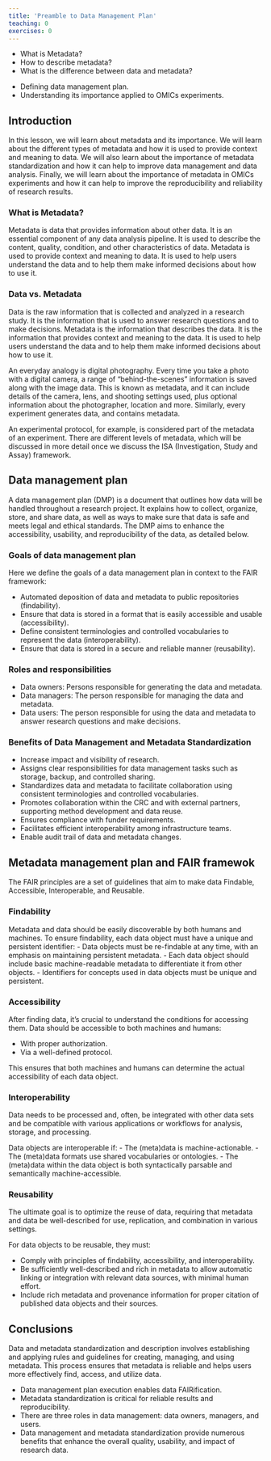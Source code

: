```yaml
---
title: 'Preamble to Data Management Plan'
teaching: 0
exercises: 0
---
```


:::::::::::::::::::::::::::::::::::::: questions 

- What is Metadata? 
- How to describe metadata?
- What is the difference between data and metadata?

::::::::::::::::::::::::::::::::::::::::::::::::

::::::::::::::::::::::::::::::::::::: objectives

- Defining data management plan.
- Understanding its importance applied to OMICs experiments.

::::::::::::::::::::::::::::::::::::::::::::::::

## Introduction

In this lesson, we will learn about metadata and its importance. We will learn about the different types of metadata and how it is used to provide context and meaning to data. We will also learn about the importance of metadata standardization and how it can help to improve data management and data analysis. Finally, we will learn about the importance of metadata in OMICs experiments and how it can help to improve the reproducibility and reliability of research results.

### What is Metadata?

Metadata is data that provides information about other data. It is an essential component of any data analysis pipeline. It is used to describe the content, quality, condition, and other characteristics of data. Metadata is used to provide context and meaning to data. It is used to help users understand the data and to help them make informed decisions about how to use it.

### Data vs. Metadata

Data is the raw information that is collected and analyzed in a research study. It is the information that is used to answer research questions and to make decisions. Metadata is the information that describes the data. It is the information that provides context and meaning to the data. It is used to help users understand the data and to help them make informed decisions about how to use it.

An everyday analogy is digital photography. Every time you take a photo with a digital camera, a range of “behind-the-scenes” information is saved along with the image data. This is known as metadata, and it can include details of the camera, lens, and shooting settings used, plus optional information about the photographer, location and more. Similarly, every experiment generates data, and contains metadata.

An experimental protocol, for example, is considered part of the metadata of an experiment. There are different levels of metadata, which will be discussed in more detail once we discuss the ISA (Investigation, Study and Assay) framework.

## Data management plan

A data management plan (DMP) is a document that outlines how data will be handled throughout a research project. It explains how to collect, organize, store, and share data, as well as ways to make sure that data is safe and meets legal and ethical standards. The DMP aims to enhance the accessibility, usability, and reproducibility of the data, as detailed below.

### Goals of data management plan

Here we define the goals of a data management plan in context to the FAIR framework:

 - Automated deposition of data and metadata to public repositories (findability).
 - Ensure that data is stored in a format that is easily accessible and usable (accessibility).
 - Define consistent terminologies and controlled vocabularies to represent the data (interoperability).
 - Ensure that data is stored in a secure and reliable manner (reusability).

### Roles and responsibilities

 - Data owners: Persons responsible for generating the data and metadata.
 - Data managers: The person responsible for managing the data and metadata.
 <!-- - Data stewards: The person responsible for ensuring that the data and metadata are accurate and reliable. -->
 - Data users: The person responsible for using the data and metadata to answer research questions and make decisions.

### Benefits of Data Management and Metadata Standardization

- Increase impact and visibility of research.
- Assigns clear responsibilities for data management tasks such as storage, backup, and controlled sharing.
- Standardizes data and metadata to facilitate collaboration using consistent terminologies and controlled vocabularies.
- Promotes collaboration within the CRC and with external partners, supporting method development and data reuse.
- Ensures compliance with funder requirements.
- Facilitates efficient interoperability among infrastructure teams.
- Enable audit trail of data and metadata changes.

## Metadata management plan and FAIR framewok

The FAIR principles are a set of guidelines that aim to make data Findable, Accessible, Interoperable, and Reusable. 

### Findability

Metadata and data should be easily discoverable by both humans and machines. To ensure findability, each data object must have a unique and persistent identifier:
- Data objects must be re-findable at any time, with an emphasis on maintaining persistent metadata.
- Each data object should include basic machine-readable metadata to differentiate it from other objects.
- Identifiers for concepts used in data objects must be unique and persistent.

### Accessibility

After finding data, it's crucial to understand the conditions for accessing them. Data should be accessible to both machines and humans:

- With proper authorization.
- Via a well-defined protocol.

This ensures that both machines and humans can determine the actual accessibility of each data object. 

### Interoperability

Data needs to be processed and, often, be integrated with other data sets and be compatible with various applications or workflows for analysis, storage, and processing.

Data objects are interoperable if:
- The (meta)data is machine-actionable.
- The (meta)data formats use shared vocabularies or ontologies.
- The (meta)data within the data object is both syntactically parsable and semantically machine-accessible.

### Reusability

The ultimate goal is to optimize the reuse of data, requiring that metadata and data be well-described for use, replication, and combination in various settings.

For data objects to be reusable, they must:

- Comply with principles of findability, accessibility, and interoperability.
- Be sufficiently well-described and rich in metadata to allow automatic linking or integration with relevant data sources, with minimal human effort.
- Include rich metadata and provenance information for proper citation of published data objects and their sources.

## Conclusions

Data and metadata standardization and description involves establishing and applying rules and guidelines for creating, managing, and using metadata. This process ensures that metadata is reliable and helps users more effectively find, access, and utilize data.

:::::: keypoints
 - Data management plan execution enables data FAIRification.
 - Metadata standardization is critical for reliable results and reproducibility.
 - There are three roles in data management: data owners, managers, and users.
 - Data management and metadata standardization provide numerous benefits that enhance the overall quality, usability, and impact of research data.
::::::
